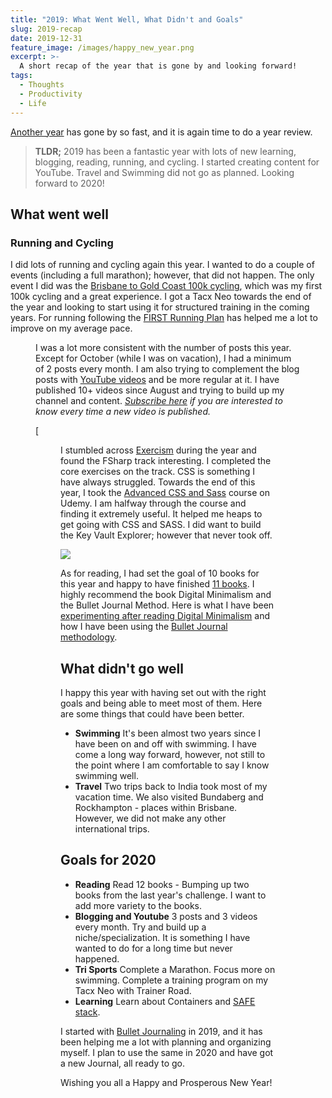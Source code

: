 ```yaml
---
title: "2019: What Went Well, What Didn't and Goals"
slug: 2019-recap
date: 2019-12-31
feature_image: /images/happy_new_year.png
excerpt: >-
  A short recap of the year that is gone by and looking forward!
tags:
  - Thoughts
  - Productivity
  - Life
---
```

[Another year](/blog/2018-recap/) has gone by so fast, and it is again time to do a year review.

> **TLDR;**
> 2019 has been a fantastic year with lots of new learning, blogging, reading, running, and cycling. I started creating content for YouTube. Travel and Swimming did not go as planned. Looking forward to 2020!

## What went well

### **Running and Cycling**

I did lots of running and cycling again this year. I wanted to do a couple of events (including a full marathon); however, that did not happen. The only event I did was the [Brisbane to Gold Coast 100k cycling](/blog/b2gc2019/), which was my first 100k cycling and a great experience. I got a Tacx Neo towards the end of the year and looking to start using it for structured training in the coming years. For running following the [FIRST Running Plan](https://www.marathon-training-program.com/three-day-program-finish/) has helped me a lot to improve on my average pace.

<Figure src="/images/2019_strava.jpg" caption="### **Blogging and YouTube**" />

I was a lot more consistent with the number of posts this year. Except for October (while I was on vacation), I had a minimum of 2 posts every month. I am also trying to complement the blog posts with [YouTube videos](https://www.youtube.com/user/rahulnathp) and be more regular at it. I have published 10+ videos since August and trying to build up my channel and content. _[Subscribe here](https://www.youtube.com/user/rahulnathp) if you are interested to know every time a new video is published._

[<Figure src="/images/2019_youtube_summary.jpg)](https://www.youtube.com/user/rahulnathp" caption="### **Learning and Reading**" />

I stumbled across [Exercism](/blog/exercism/) during the year and found the FSharp track interesting. I completed the core exercises on the track. CSS is something I have always struggled. Towards the end of this year, I took the [Advanced CSS and Sass](https://www.udemy.com/course/advanced-css-and-sass/) course on Udemy. I am halfway through the course and finding it extremely useful. It helped me heaps to get going with CSS and SASS. I did want to build the Key Vault Explorer; however that never took off.

[![](/images/2019_books.jpg)](https://www.goodreads.com/user_challenges/16611361)

As for reading, I had set the goal of 10 books for this year and happy to have finished [11 books](https://www.goodreads.com/user_challenges/16611361). I highly recommend the book Digital Minimalism and the Bullet Journal Method. Here is what I have been [experimenting after reading Digital Minimalism](/blog/digital-minimalism/) and how I have been using the [Bullet Journal methodology](/blog/bullet-journaling/).

## What didn't go well

I happy this year with having set out with the right goals and being able to meet most of them. Here are some things that could have been better.

-   **Swimming** It's been almost two years since I have been on and off with swimming. I have come a long way forward, however, not still to the point where I am comfortable to say I know swimming well.
-   **Travel** Two trips back to India took most of my vacation time. We also visited Bundaberg and Rockhampton - places within Brisbane. However, we did not make any other international trips.

## Goals for 2020

-   **Reading** Read 12 books - Bumping up two books from the last year's challenge. I want to add more variety to the books.
-   **Blogging and Youtube** 3 posts and 3 videos every month. Try and build up a niche/specialization. It is something I have wanted to do for a long time but never happened.
-   **Tri Sports** Complete a Marathon. Focus more on swimming. Complete a training program on my Tacx Neo with Trainer Road.
-   **Learning** Learn about Containers and [SAFE stack](https://safe-stack.github.io/).

I started with [Bullet Journaling](/blog/bullet-journaling/) in 2019, and it has been helping me a lot with planning and organizing myself. I plan to use the same in 2020 and have got a new Journal, all ready to go.

Wishing you all a Happy and Prosperous New Year!